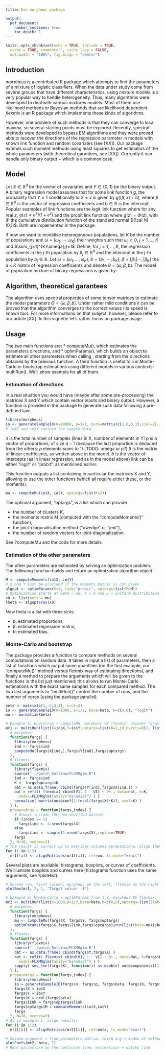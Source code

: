 ```yaml
---
title: Use morpheus package

output:
  pdf_document:
    number_sections: true
    toc_depth: 1
---
```


\renewcommand{\P}{\mathrm{P}}
\newcommand{\R}{\mathbb{R}}

```r
knitr::opts_chunk$set(echo = TRUE, include = TRUE,
  cache = TRUE, comment="", cache.lazy = FALSE,
  out.width = "100%", fig.align = "center")
```

## Introduction
<!--Tell that we try to learn classification parameters in a non-EM way, using algebric manipulations.-->

*morpheus* is a contributed R package which attempts to find the parameters of a
mixture of logistic classifiers.
When the data under study come from several groups that have different characteristics,
using mixture models is a very popular way to handle heterogeneity.
Thus, many algorithms were developed to deal with various mixtures models.
Most of them use likelihood methods or Bayesian methods that are likelihood dependent.
*flexmix* is an R package which implements these kinds of algorithms.

However, one problem of such methods is that they can converge to local maxima,
so several starting points must be explored.
Recently, spectral methods were developed to bypass EM algorithms and they were proved
able to recover the directions of the regression parameter
in models with known link function and random covariates (see [XX]).
Our package extends such moment methods using least squares to get estimators of the
whole parameters (with theoretical garantees, see [XX]).
Currently it can handle only binary output $-$ which is a common case.

## Model

Let $X\in \R^{d}$ be the vector of covariates and $Y\in \{0,1\}$ be the binary output.
A binary regression model assumes that for some link function $g$, the probability that
$Y=1$ conditionally to $X=x$ is given by $g(\langle \beta, x \rangle +b)$, where
$\beta\in \R^{d}$ is the vector of regression coefficients and $b\in\R$ is the intercept.
Popular examples of link functions are the logit link function where for any real $z$,
$g(z)=e^z/(1+e^z)$ and the probit link function where $g(z)=\Phi(z),$ with $\Phi$
the cumulative distribution function of the standard normal ${\cal N}(0,1)$.
Both are implemented in the package.

If now we want to modelise heterogeneous populations, let $K$ be the number of
populations and $\omega=(\omega_1,\cdots,\omega_K)$ their weights such that
$\omega_{j}\geq 0$, $j=1,\ldots,K$ and $\sum_{j=1}^{K}\omega{j}=1$.
Define, for $j=1,\ldots,K$, the regression coefficients in the $j$-th population
by $\beta_{j}\in\R^{d}$ and the intercept in the $j$-th population by
$b_{j}\in\R$. Let $\omega =(\omega_{1},\ldots,\omega_{K})$,
$b=(b_1,\cdots,b_K)$, $\beta=[\beta_{1} \vert \cdots,\vert \beta_K]$ the $d\times K$
matrix of regression coefficients and denote $\theta=(\omega,\beta,b)$.
The model of population mixture of binary regressions is given by:

\begin{equation}
\label{mixturemodel1}
\P_{\theta}(Y=1\vert X=x)=\sum^{K}_{k=1}\omega_k g(<\beta_k,x>+b_k).
\end{equation}

## Algorithm, theoretical garantees

The algorithm uses spectral properties of some tensor matrices to estimate the model
parameters $\Theta = (\omega, \beta, b)$. Under rather mild conditions it can be
proved that the algorithm converges to the correct values (its speed is known too).
For more informations on that subject, however, please refer to our article [XX].
In this vignette let's rather focus on package usage.

## Usage
<!--We assume that the random variable $X$ has a Gaussian distribution.
We now focus on the situation where $X\sim \mathcal{N}(0,I_d)$, $I_d$ being the
identity $d\times d$ matrix. All results may be easily extended to the situation
where $X\sim \mathcal{N}(m,\Sigma)$, $m\in \R^{d}$, $\Sigma$ a positive and
symetric $d\times d$ matrix. ***** TODO: take this into account? -->

The two main functions are:
 * computeMu(), which estimates the parameters directions, and
 * optimParams(), which builds an object \code{o} to estimate all other parameters
   when calling \code{o$run()}, starting from the directions obtained by the
   previous function.
A third function is useful to run Monte-Carlo or bootstrap estimations using
different models in various contexts: multiRun(). We'll show example for all of them.

### Estimation of directions

In a real situation you would have (maybe after some pre-processing) the matrices
X and Y which contain vector inputs and binary output.
However, a function is provided in the package to generate such data following a
pre-defined law:

```r
library(morpheus)
io <- generateSampleIO(n=10000, p=1/2, beta=matrix(c(1,0,0,1),ncol=2), b=c(0,0), link="probit")
# io$X and io$Y contain the sample data
```

$n$ is the total number of samples (lines in X, number of elements in Y)
$p$ is a vector of proportions, of size $d-1$ (because the last proportion is deduced
from the others: $p$ elements sums to 1) [TODO: omega or p?]
$\beta$ is the matrix of linear coefficients, as written above in the model.
$b$ is the vector of intercepts (as in linear regression, and as in the model above)
link can be either "logit" or "probit", as mentioned earlier.

This function outputs a list containing in particular the matrices X and Y, allowing to
use the other functions (which all require either these, or the moments).

```r
mu <- computeMu(io$X, io$Y, optargs=list(K=2))
```

The optional argument, "optargs", is a list which can provide

 * the number of clusters $K$,
 * the moments matrix $M$ (computed with the "computeMoments()" function),
 * the joint-diagonalisation method ("uwedge" or "jedi"),
 * the number of random vectors for joint-diagonalization.

See ?computeMu and the code for more details.

### Estimation of the other parameters

The other parameters are estimated by solving an optimization problem.
The following function builds and return an optimization algorithm object:

```r
M <- computeMoments(io$X, io$Y)
# X and Y must be provided if the moments matrix is not given
algopt <- optimParams(K=2, link="probit", optargs=list(M=M))
# Optimization starts at beta = mu, b = 0 and p = uniform distribution
x0 <- list(beta = mu)
theta <- algopt$run(x0)
```

Now theta is a list with three slots:

 * $p$: estimated proportions,
 * $\beta$: estimated regression matrix,
 * $b$: estimated bias.

### Monte-Carlo and bootstrap

The package provides a function to compare methods on several computations on random data.
It takes in input a list of parameters, then a list of functions which output some quantities
(on the first example, our "computeMu()" method versus flexmix way of estimating directions),
and finally a method to prepare the arguments which will be given to the functions in the
list just mentioned; this allows to run Monte-Carlo estimations with the exact same samples
for each compared method. The two last arguments to "multiRun()" control the number of runs,
and the number of cores (using the package parallel).

```r
beta <- matrix(c(1,-2,3,1), ncol=2)
io <- generateSampleIO(n=1000, p=1/2, beta=beta, b=c(0,0), "logit")
mu <- normalize(beta)

# Example 1: bootstrap + computeMu, morpheus VS flexmix; assumes fargs first 3 elts X,Y,K
mr1 <- multiRun(list(X=io$X,Y=io$Y,optargs=list(K=2,jd_nvects=0)), list(
  # morpheus
  function(fargs) {
    library(morpheus)
    ind <- fargs$ind
    computeMu(fargs$X[ind,],fargs$Y[ind],fargs$optargs)
  },
  # flexmix
  function(fargs) {
    library(flexmix)
    source("../patch_Bettina/FLXMRglm.R")
    ind <- fargs$ind
    K <- fargs$optargs$K
    dat = as.data.frame( cbind(fargs$Y[ind],fargs$X[ind,]) )
    out = refit( flexmix( cbind(V1, 1 - V1) ~ 0+., data=dat, k=K,
      model=FLXMRglm(family="binomial") ) )
    normalize( matrix(out@coef[1:(ncol(fargs$X)*K)], ncol=K) )
  } ),
  prepareArgs = function(fargs,index) {
    # Always include the non-shuffled dataset
    if (index == 1)
      fargs$ind <- 1:nrow(fargs$X)
    else
      fargs$ind <- sample(1:nrow(fargs$X),replace=TRUE)
    fargs
  }, N=10, ncores=3)
# The result is correct up to matrices columns permutations; align them:
for (i in 1:2)
  mr1[[i]] <- alignMatrices(mr1[[i]], ref=mu, ls_mode="exact")
```

Several plots are available: histograms, boxplots, or curves of coefficients.
We illustrate boxplots and curves here (histograms function uses the same arguments,
see ?plotHist).

```r
# Second row, first column; morpheus on the left, flexmix on the right
plotBox(mr1, 2, 1, "Target value: -1")
```

```r
# Example 2: Monte-Carlo + optimParams from X,Y, morpheus VS flexmix; first args n,p,beta,b
mr2 <- multiRun(list(n=1000,p=1/2,beta=beta,b=c(0,0),optargs=list(link="logit")), list(
  # morpheus
  function(fargs) {
    library(morpheus)
    mu <- computeMu(fargs$X, fargs$Y, fargs$optargs)
    optimParams(fargs$K,fargs$link,fargs$optargs)$run(list(beta=mu))$beta
  },
  # flexmix
  function(fargs) {
    library(flexmix)
    source("../patch_Bettina/FLXMRglm.R")
    dat <- as.data.frame( cbind(fargs$Y,fargs$X) )
    out <- refit( flexmix( cbind(V1, 1 - V1) ~ 0+., data=dat, k=fargs$K,
      model=FLXMRglm(family="binomial") ) )
    sapply( seq_len(fargs$K), function(i) as.double( out@components[[1]][[i]][,1] ) )
  } ),
  prepareArgs = function(fargs,index) {
    library(morpheus)
    io = generateSampleIO(fargs$n, fargs$p, fargs$beta, fargs$b, fargs$optargs$link)
    fargs$X = io$X
    fargs$Y = io$Y
    fargs$K = ncol(fargs$beta)
    fargs$link = fargs$optargs$link
    fargs$optargs$M = computeMoments(io$X,io$Y)
    fargs
  }, N=10, ncores=3)
# As in example 1, align results:
for (i in 1:2)
  mr2[[i]] <- alignMatrices(mr2[[i]], ref=beta, ls_mode="exact")
```

```r
# Second argument = true parameters matrix; third arg = index of method (here "morpheus")
plotCoefs(mr2, beta, 1)
# Real params are on the continous line; estimations = dotted line
```
